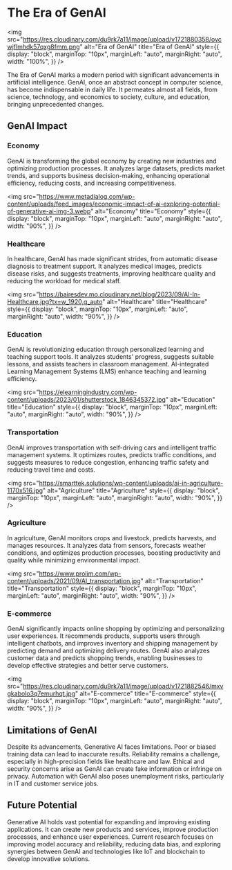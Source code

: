 # The Era of GenAI

<img
  src="https://res.cloudinary.com/du9rk7a11/image/upload/v1721880358/ovcwjflmhdk57qxg8fmm.png"
  alt="Era of GenAI"
  title="Era of GenAI"
  style={{
    display: "block",
    marginTop: "10px",
    marginLeft: "auto",
    marginRight: "auto",
    width: "100%",
  }}
/>

The Era of GenAI marks a modern period with significant advancements in artificial intelligence. GenAI, once an abstract concept
in computer science, has become indispensable in daily life. It permeates almost all fields, from science, technology, and economics
to society, culture, and education, bringing unprecedented changes.

## GenAI Impact

### Economy

GenAI is transforming the global economy by creating new industries and optimizing production processes. It analyzes large datasets,
predicts market trends, and supports business decision-making, enhancing operational efficiency, reducing costs, and increasing competitiveness.

<img
  src="https://www.metadialog.com/wp-content/uploads/feed_images/economic-impact-of-ai-exploring-potential-of-generative-ai-img-3.webp"
  alt="Economy"
  title="Economy"
  style={{
    display: "block",
    marginTop: "10px",
    marginLeft: "auto",
    marginRight: "auto",
    width: "90%",
  }}
/>

### Healthcare

In healthcare, GenAI has made significant strides, from automatic disease diagnosis to treatment support. It analyzes medical images,
predicts disease risks, and suggests treatments, improving healthcare quality and reducing the workload for medical staff.

<img
  src="https://bairesdev.mo.cloudinary.net/blog/2023/09/AI-In-Healthcare.jpg?tx=w_1920,q_auto"
  alt="Healthcare"
  title="Healthcare"
  style={{
    display: "block",
    marginTop: "10px",
    marginLeft: "auto",
    marginRight: "auto",
    width: "90%",
  }}
/>

### Education

GenAI is revolutionizing education through personalized learning and teaching support tools. It analyzes students' progress, suggests
suitable lessons, and assists teachers in classroom management. AI-integrated Learning Management Systems (LMS) enhance teaching and
learning efficiency.

<img
  src="https://elearningindustry.com/wp-content/uploads/2023/01/shutterstock_1846345372.jpg"
  alt="Education"
  title="Education"
  style={{
    display: "block",
    marginTop: "10px",
    marginLeft: "auto",
    marginRight: "auto",
    width: "90%",
  }}
/>

### Transportation

GenAI improves transportation with self-driving cars and intelligent traffic management systems. It optimizes routes, predicts
traffic conditions, and suggests measures to reduce congestion, enhancing traffic safety and reducing travel time and costs.

<img
  src="https://smarttek.solutions/wp-content/uploads/ai-in-agriculture-1170x516.jpg"
  alt="Agriculture"
  title="Agriculture"
  style={{
    display: "block",
    marginTop: "10px",
    marginLeft: "auto",
    marginRight: "auto",
    width: "90%",
  }}
/>

### Agriculture

In agriculture, GenAI monitors crops and livestock, predicts harvests, and manages resources. It analyzes data from sensors, forecasts
weather conditions, and optimizes production processes, boosting productivity and quality while minimizing environmental impact.

<img
  src="https://www.prolim.com/wp-content/uploads/2021/09/AI_transportation.jpg"
  alt="Transportation"
  title="Transportation"
  style={{
    display: "block",
    marginTop: "10px",
    marginLeft: "auto",
    marginRight: "auto",
    width: "90%",
  }}
/>

### E-commerce

GenAI significantly impacts online shopping by optimizing and personalizing user experiences. It recommends products, supports users
through intelligent chatbots, and improves inventory and shipping management by predicting demand and optimizing delivery routes.
GenAI also analyzes customer data and predicts shopping trends, enabling businesses to develop effective strategies and better serve
customers.

<img
  src="https://res.cloudinary.com/du9rk7a11/image/upload/v1721882546/mxvgkabolo3q7emurhqt.jpg"
  alt="E-commerce"
  title="E-commerce"
  style={{
    display: "block",
    marginTop: "10px",
    marginLeft: "auto",
    marginRight: "auto",
    width: "90%",
  }}
/>

## Limitations of GenAI

Despite its advancements, Generative AI faces limitations. Poor or biased training data can lead to inaccurate results. Reliability
remains a challenge, especially in high-precision fields like healthcare and law. Ethical and security concerns arise as GenAI can
create fake information or infringe on privacy. Automation with GenAI also poses unemployment risks, particularly in IT and customer
service jobs.

## Future Potential

Generative AI holds vast potential for expanding and improving existing applications. It can create new products and services, improve
production processes, and enhance user experiences. Current research focuses on improving model accuracy and reliability, reducing data
bias, and exploring synergies between GenAI and technologies like IoT and blockchain to develop innovative solutions.
